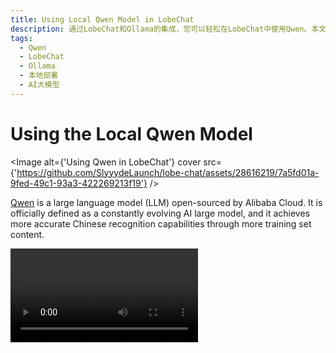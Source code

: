 ```yaml
---
title: Using Local Qwen Model in LobeChat
description: 通过LobeChat和Ollama的集成，您可以轻松在LobeChat中使用Qwen。本文将指导您如何在LobeChat中使用本地部署版本的Qwen。
tags:
  - Qwen
  - LobeChat
  - Ollama
  - 本地部署
  - AI大模型
---
```


# Using the Local Qwen Model

<Image
  alt={'Using Qwen in LobeChat'}
  cover
  src={'https://github.com/SlyyydeLaunch/lobe-chat/assets/28616219/7a5fd01a-9fed-49c1-93a3-422269213f19'}
/>

[Qwen](https://github.com/QwenLM/Qwen1.5) is a large language model (LLM) open-sourced by Alibaba Cloud. It is officially defined as a constantly evolving AI large model, and it achieves more accurate Chinese recognition capabilities through more training set content.

<Video src="https://github.com/SlyyydeLaunch/lobe-chat/assets/28616219/31e5f625-8dc4-4a5f-a5fd-d28d0457782d" />

Now, through the integration of LobeChat and [Ollama](https://ollama.com/), you can easily use Qwen in LobeChat. This document will guide you on how to use the local deployment version of Qwen in LobeChat:

<Steps>
  ## Local Installation of Ollama

First, you need to install Ollama. For the installation process, please refer to the [Ollama Usage Document](/docs/usage/providers/ollama).

## Pull the Qwen Model to Local with Ollama

After installing Ollama, you can install the Qwen model with the following command, taking the 14b model as an example:

```bash
ollama pull qwen:14b
```

<Callout type={'info'}>
  The local version of Qwen provides different model sizes to choose from. Please refer to the
  [Qwen's Ollama integration page](https://ollama.com/library/qwen) to understand how to choose the
  model size.
</Callout>

<Image
  alt={'Use Ollama Pull Qwen Model'}
  height={473}
  inStep
  src={'https://github.com/SlyyydeLaunch/lobe-chat/assets/1845053/fe34fdfe-c2e4-4d6a-84d7-4ebc61b2516a'}
/>

### Select the Qwen Model

In the LobeChat conversation page, open the model selection panel, and then select the Qwen model.

<Image
  alt={'Choose Qwen Model'}
  height={430}
  inStep
  src={'https://github.com/SlyyydeLaunch/lobe-chat/assets/28616219/e0608cca-f62f-414a-bc55-28a61ba21f14'}
/>

  <Callout type={'info'}>
    If you do not see the Ollama provider in the model selection panel, please refer to [Integration with Ollama](/docs/self-hosting/examples/ollama) to learn how to enable the Ollama provider in LobeChat.

</Callout>
</Steps>

Next, you can have a conversation with the local Qwen model in LobeChat.
